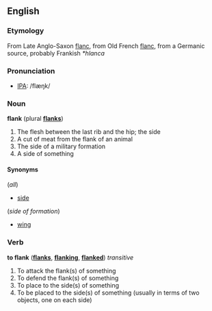 ==English==
===Etymology===
From Late Anglo-Saxon [[flanc]], from Old French [[flanc]], from a Germanic source, probably Frankish ''*hlanca''

===Pronunciation===
* [[Wiktionary:Pronunciation_key|IPA]]: /flæŋk/

===Noun===
'''flank''' (plural '''[[flanks]]''')
# The flesh between the last rib and the hip; the side
# A cut of meat from the flank of an animal
# The side of a military formation
# A side of something

====Synonyms====
(''all'')
* [[side]]

(''side of formation'')
* [[wing]]

===Verb===
'''to flank''' ('''[[flanks]]''', '''[[flanking]]''', '''[[flanked]]''') ''transitive''
# To attack the flank(s) of something
# To defend the flank(s) of something
# To place to the side(s) of something
# To be placed to the side(s) of something (usually in terms of two objects, one on each side)